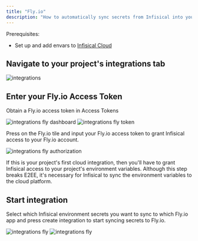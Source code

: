 ```yaml
---
title: "Fly.io"
description: "How to automatically sync secrets from Infisical into your Fly.io project."
---
```


Prerequisites:

- Set up and add envars to [Infisical Cloud](https://app.infisical.com)

## Navigate to your project's integrations tab

![integrations](../../images/integrations.png)

## Enter your Fly.io Access Token

Obtain a Fly.io access token in Access Tokens

![integrations fly dashboard](../../images/integrations-flyio-dashboard.png)
![integrations fly token](../../images/integrations-flyio-token.png)

Press on the Fly.io tile and input your Fly.io access token to grant Infisical access to your Fly.io account.

![integrations fly authorization](../../images/integrations-flyio-auth.png)

<Info>
  If this is your project's first cloud integration, then you'll have to grant
  Infisical access to your project's environment variables. Although this step
  breaks E2EE, it's necessary for Infisical to sync the environment variables to
  the cloud platform.
</Info>

## Start integration

Select which Infisical environment secrets you want to sync to which Fly.io app and press create integration to start syncing secrets to Fly.io.

![integrations fly](../../images/integrations-flyio-create.png)
![integrations fly](../../images/integrations-flyio.png)
